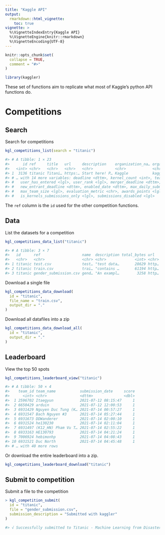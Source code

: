 ```yaml
---
title: "Kaggle API"
output:
  rmarkdown::html_vignette:
    toc: true
vignette: >
  %\VignetteIndexEntry{Kaggle API}
  %\VignetteEngine{knitr::rmarkdown}
  %\VignetteEncoding{UTF-8}
---
```


```r
knitr::opts_chunk$set(
  collapse = TRUE,
  comment = "#>"
)
```

```r
library(kaggler)
```

These set of functions aim to replicate what most of Kaggle's python API functions do.

# Competitions

## Search

Search for competitions

```r
kgl_competitions_list(search = "titanic")

#> # A tibble: 1 × 23
#>      id ref     title   url     description    organization_na… organization_ref category reward
#>   <int> <chr>   <chr>   <chr>   <chr>          <chr>            <chr>            <chr>    <chr> 
#> 1  3136 titanic Titani… https:… Start here! P… Kaggle           kaggle           Getting… Knowl…
#> # … with 14 more variables: deadline <dttm>, kernel_count <int>, team_count <int>,
#> #   user_has_entered <lgl>, user_rank <lgl>, merger_deadline <dttm>,
#> #   new_entrant_deadline <dttm>, enabled_date <dttm>, max_daily_submissions <int>,
#> #   max_team_size <lgl>, evaluation_metric <chr>, awards_points <lgl>,
#> #   is_kernels_submissions_only <lgl>, submissions_disabled <lgl>
```

The `ref` column is the `id` used for the other competition functions.

## Data

List the datasets for a competition

```r
kgl_competitions_data_list("titanic")

#> # A tibble: 3 × 7
#>   id      ref                   name  description total_bytes url   creation_date      
#>   <chr>   <chr>                 <chr> <chr>             <int> <chr> <dttm>             
#> 1 titanic test.csv              test… "test data…       28629 http… 2018-04-09 05:33:22
#> 2 titanic train.csv             trai… "contains …       61194 http… 2018-04-09 05:33:22
#> 3 titanic gender_submission.csv gend… "An exampl…        3258 http… 2018-04-09 05:33:22
```

Download a single file

```r
kgl_competitions_data_download(
  id = "titanic",
  file_name = "train.csv",
  output_dir = "."
)
```

Download all datafiles into a zip

```r
kgl_competitions_data_download_all(
  id = "titanic",
  output_dir = "."
)
```

## Leaderboard

View the top 50 spots

```r
kgl_competitions_leaderboard_view("titanic")

#> # A tibble: 50 × 4
#>    team_id team_name           submission_date     score
#>      <int> <chr>               <dttm>              <dbl>
#>  1 2596702 Itaegyun            2021-07-12 08:15:47     1
#>  2 6650429 arduin              2021-07-12 12:00:53     1
#>  3 6931429 Nguyen Duc Tung (K… 2021-07-14 00:57:27     1
#>  4 6931547 Bach Nguyen #3      2021-07-14 05:27:44     1
#>  5 6931673 DDWanderer          2021-07-14 02:00:10     1
#>  6 6931524 he130230            2021-07-14 02:11:04     1
#>  7 6931497 (K12_HN) Pham Vu T… 2021-07-14 02:55:22     1
#>  8 6933163 HE130793            2021-07-14 04:21:24     1
#>  9 7006924 hebimonhp           2021-07-14 04:08:43     1
#> 10 6931521 Duc North           2021-07-14 04:45:48     1
#> # … with 40 more rows
```

Or download the entire leaderboard into a zip.

```r
kgl_competitions_leaderboard_download("titanic")
```

## Submit to competition

Submit a file to the competition

```r
> kgl_competition_submit(
  id = "titanic",
  file = "gender_submission.csv",
  submission_description = "Submitted with kaggler"
)

#> √ Successfully submitted to Titanic - Machine Learning from Disaster
```
